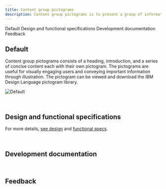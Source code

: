 ```yaml
---
title: Content group pictograms
description: Content group pictograms is to present a group of information, each with a supporting pictogram.
---
```



<ComponentDescription name="Content group pictograms" type="layout" />

<AnchorLinks>

<AnchorLink>Default</AnchorLink>
<AnchorLink>Design and functional specifications</AnchorLink>
<AnchorLink>Development documentation</AnchorLink>
<AnchorLink>Feedback</AnchorLink>

</AnchorLinks>

## Default

Content group pictograms consists of a heading, introduction, and a series of concise content each with their own pictogram. The pictograms are useful for visually engaging users and conveying important information through illustration. The pictogram can be viewed and download the IBM Design Language pictogram library.

![Default](../../images/pattern/content-group-pictograms/content-group-with-pictograms.jpg)

<br />

## Design and functional specifications

For more details, [see design](https://ibm.box.com/s/af11r4k5fv1wclv1yrl9aic5c68x29ra) and [functional specs]().

<br />

## Development documentation

<ComponentStatus name="Content group pictograms" type="layout" />

<br />

## Feedback

<ComponentFeedback />
